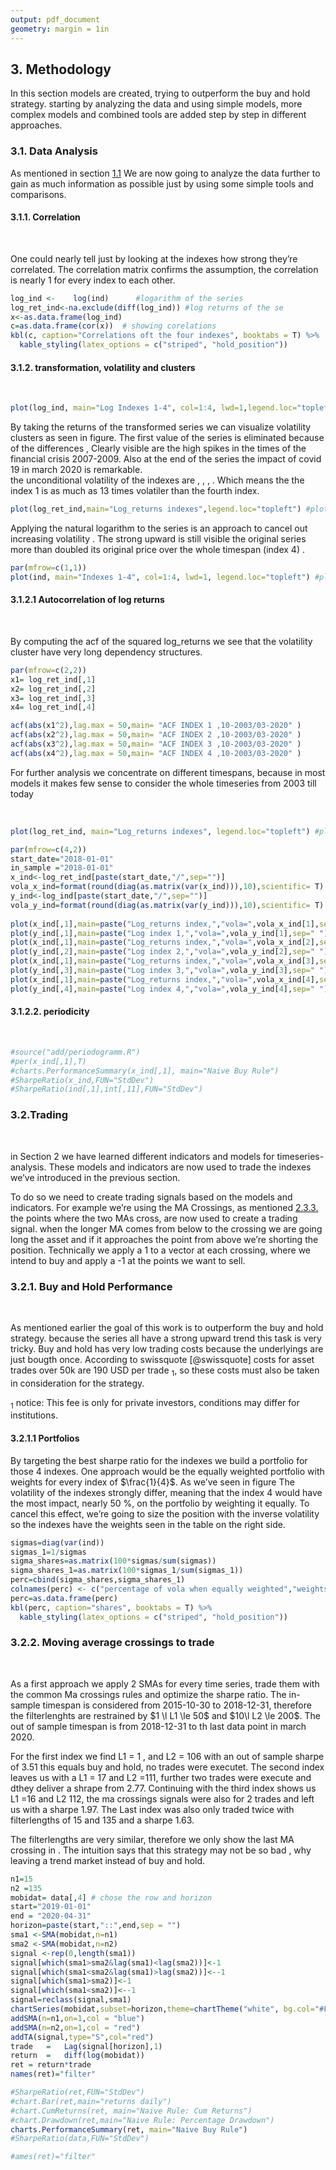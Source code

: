 ```yaml
---
output: pdf_document
geometry: margin = 1in
---
```


## 3. Methodology

In this section models are created, trying to outperform the buy and hold strategy. starting by analyzing the data and using simple models, more complex models and combined tools are added step by step in different approaches.

### 3.1. Data Analysis

As mentioned in section [1.1](#ts-analysis) We are now going to analyze the data further to gain as much information as possible just by using some simple tools and comparisons.

#### 3.1.1. Correlation

 

One could nearly tell just by looking at the indexes how strong they're correlated. The correlation matrix confirms the assumption, the correlation is nearly 1 for every index to each other.

```r
log_ind <-    log(ind)      #logarithm of the series
log_ret_ind<-na.exclude(diff(log_ind)) #log returns of the se
x<-as.data.frame(log_ind)
c=as.data.frame(cor(x))  # showing corelations
kbl(c, caption="Correlations oft the four indexes", booktabs = T) %>%
  kable_styling(latex_options = c("striped", "hold_position"))
```

#### 3.1.2. transformation, volatility and clusters

 

```r
plot(log_ind, main="Log Indexes 1-4", col=1:4, lwd=1,legend.loc="topleft") #plotting log data
```

\newpage

By taking the returns of the transformed series we can visualize volatility clusters as seen in figure. The first value of the series is eliminated because of the differences \ref{fig:chap3.1.3.}, Clearly visible are the high spikes in the times of the financial crisis 2007-2009. Also at the end of the series the impact of covid 19 in march 2020 is remarkable.\
the unconditional volatility of the indexes are \textcolor{black}{5328.205}, \textcolor{red}{23203.62}, \textcolor{green}{45321.87}, \textcolor{blue}{69771.43}. Which means the the index 1 is as much as 13 times volatiler than the fourth index.

```r
plot(log_ret_ind,main="Log_returns indexes",legend.loc="topleft") #plot log returns
```

Applying the natural logarithm to the series is an approach to cancel out increasing volatility \ref{fig:chap3.1.2}. The strong upward is still visible the original series more than doubled its original price over the whole timespan (index 4) \ref{fig:chap1.1}.

```r
par(mfrow=c(1,1))
plot(ind, main="Indexes 1-4", col=1:4, lwd=1, legend.loc="topleft") #plotting original data

```

\newpage

#### 3.1.2.1 Autocorrelation of log returns

 

By computing the acf of the squared log\_returns we see that the volatility cluster have very long dependency structures.

```r
par(mfrow=c(2,2))
x1= log_ret_ind[,1]
x2= log_ret_ind[,2]
x3= log_ret_ind[,3]
x4= log_ret_ind[,4]

acf(abs(x1^2),lag.max = 50,main= "ACF INDEX 1 ,10-2003/03-2020" )
acf(abs(x2^2),lag.max = 50,main= "ACF INDEX 2 ,10-2003/03-2020" )
acf(abs(x3^2),lag.max = 50,main= "ACF INDEX 3 ,10-2003/03-2020" )
acf(abs(x4^2),lag.max = 50,main= "ACF INDEX 4 ,10-2003/03-2020" )

```

For further analysis we concentrate on different timespans, because in most models it makes few sense to consider the whole timeseries from 2003 till today

 

```r
plot(log_ret_ind, main="Log_returns indexes", legend.loc="topleft") #plot log returns
```

\newpage

```r
par(mfrow=c(4,2))
start_date="2018-01-01"
in_sample ="2018-01-01"
x_ind<-log_ret_ind[paste(start_date,"/",sep="")]
vola_x_ind=format(round(diag(as.matrix(var(x_ind))),10),scientific= T)
y_ind<-log_ind[paste(start_date,"/",sep="")]
vola_y_ind=format(round(diag(as.matrix(var(y_ind))),10),scientific= T)
    
plot(x_ind[,1],main=paste("Log_returns index,","vola=",vola_x_ind[1],sep=" "),col = 1)
plot(y_ind[,1],main=paste("Log index 1,","vola=",vola_y_ind[1],sep=" "),col = 1)
plot(x_ind[,1],main=paste("Log_returns index,","vola=",vola_x_ind[2],sep=" "),col = 2)
plot(y_ind[,2],main=paste("Log index 2,","vola=",vola_y_ind[2],sep=" "),col = 2)
plot(x_ind[,1],main=paste("Log_returns index,","vola=",vola_x_ind[3],sep=" "),col = 3)
plot(y_ind[,3],main=paste("Log index 3,","vola=",vola_y_ind[3],sep=" "),col = 3)
plot(x_ind[,1],main=paste("Log_returns index,","vola=",vola_x_ind[4],sep=" "),col = 4)
plot(y_ind[,4],main=paste("Log index 4,","vola=",vola_y_ind[4],sep=" "),col = 4)

```

\newpage

#### 3.1.2.2. periodicity

 

```r
#source("add/periodogramm.R")
#per(x_ind[,1],T)
#charts.PerformanceSummary(x_ind[,1], main="Naive Buy Rule")
#SharpeRatio(x_ind,FUN="StdDev")
#SharpeRatio(ind[,1],int[,11],FUN="StdDev")
```

\newpage

### 3.2.Trading

 

in Section 2 we have learned different indicators and models for timeseries-analysis. These models and indicators are now used to trade the indexes we've introduced in the previous section.

To do so we need to create trading signals based on the models and indicators. For example we're using the MA Crossings, as mentioned [2.3.3.](#Ma%20crossings) the points where the two MAs cross, are now used to create a trading signal. when the longer MA comes from below to the crossing we are going long the asset and if it approaches the point from above we're shorting the position. Technically we apply a 1 to a vector at each crossing, where we intend to buy and apply a -1 at the points we want to sell.

### 3.2.1. Buy and Hold Performance

 

As mentioned earlier the goal of this work is to outperform the buy and hold strategy. because the series all have a strong upward trend this task is very tricky. Buy and hold has very low trading costs because the underlyings are just bougth once. According to swissquote [@swissquote] costs for asset trades over 50k are 190 USD per trade $_1$, so these costs must also be taken in consideration for the strategy.

$_1$ notice: This fee is only for private investors, conditions may differ for institutions.

#### 3.2.1.1 Portfolios

By targeting the best sharpe ratio for the indexes we build a portfolio for those 4 indexes. One approach would be the equally weighted portfolio with weights for every index of $\frac{1}{4}$. As we've seen in figure \ref{fig:chap3.1.3} The volatility of the indexes strongly differ, meaning that the index 4 would have the most impact, nearly 50 %, on the portfolio by weighting it equally. To cancel this effect, we're going to size the position with the inverse volatility so the indexes have the weights seen in the table on the right side.

\begin{equation}
  \label{eq:standardizing vola}
 procentual  share \sigma_k = \frac{\sigma_k}{\sum_{k=1}^{4}\sigma_k}
\end{equation}

```r
sigmas=diag(var(ind))
sigmas_1=1/sigmas
sigma_shares=as.matrix(100*sigmas/sum(sigmas))
sigma_shares_1=as.matrix(100*sigmas_1/sum(sigmas_1))
perc=cbind(sigma_shares,sigma_shares_1)
colnames(perc) <- c("percentage of vola when equally weighted","weights when weigthed with inverse vola")
perc=as.data.frame(perc)
kbl(perc, caption="shares", booktabs = T) %>%
  kable_styling(latex_options = c("striped", "hold_position"))
```

\newpage

### 3.2.2. Moving average crossings to trade

 

As a first approach we apply 2 SMAs for every time series, trade them with the common Ma crossings rules and optimize the sharpe ratio. The in-sample timespan is considered from 2015-10-30 to 2018-12-31, therefore the filterlenghts are restrained by $1 \l L1 \le 50$ and $10\l L2 \le 200$. The out of sample timespan is from 2018-12-31 to th last data point in march 2020. 

For the first index we find L1 = 1 , and L2 = 106 with an out of sample sharpe of 3.51 this equals buy and hold, no trades were executet.
The second index leaves us with a L1 = 17 and L2 =111, further two trades were execute and dthey deliver a shrape from 2.77.
Continuing with the third index shows us L1 =16 and L2 112, the ma crossings signals were also for 2 trades and left us with a sharpe 1.97.
The Last index was also only traded twice with filterlengths of 15 and 135 and a sharpe 1.63.

The filterlengths are very similar, therefore we only show the last MA crossing in \ref{chap3.2.2.}. The intuition says that this strategy may not be so bad , why leaving a trend market instead of buy and hold.


```r
n1=15
n2 =135
mobidat= data[,4] # chose the row and horizon
start="2019-01-01"
end = "2020-04-31"
horizon=paste(start,"::",end,sep = "")
sma1 <-SMA(mobidat,n=n1)
sma2 <-SMA(mobidat,n=n2)
signal <-rep(0,length(sma1))
signal[which(sma1>sma2&lag(sma1)<lag(sma2))]<-1
signal[which(sma1<sma2&lag(sma1)>lag(sma2))]<--1
signal[which(sma1>sma2)]<-1
signal[which(sma1<sma2)]<--1
signal=reclass(signal,sma1)
chartSeries(mobidat,subset=horizon,theme=chartTheme("white", bg.col="#FFFFFF"),name= "sMa",type="")
addSMA(n=n1,on=1,col = "blue")
addSMA(n=n2,on=1,col = "red")
addTA(signal,type="S",col="red")
trade   =   Lag(signal[horizon],1)
return  =   diff(log(mobidat))
ret = return*trade
names(ret)="filter"
```

```r

#SharpeRatio(ret,FUN="StdDev")
#chart.Bar(ret,main="returns daily")
#chart.CumReturns(ret, main="Naive Rule: Cum Returns")
#chart.Drawdown(ret,main="Naive Rule: Percentage Drawdown")
charts.PerformanceSummary(ret, main="Naive Buy Rule")
#SharpeRatio(data,FUN="StdDev")

#ames(ret)="filter"

```
